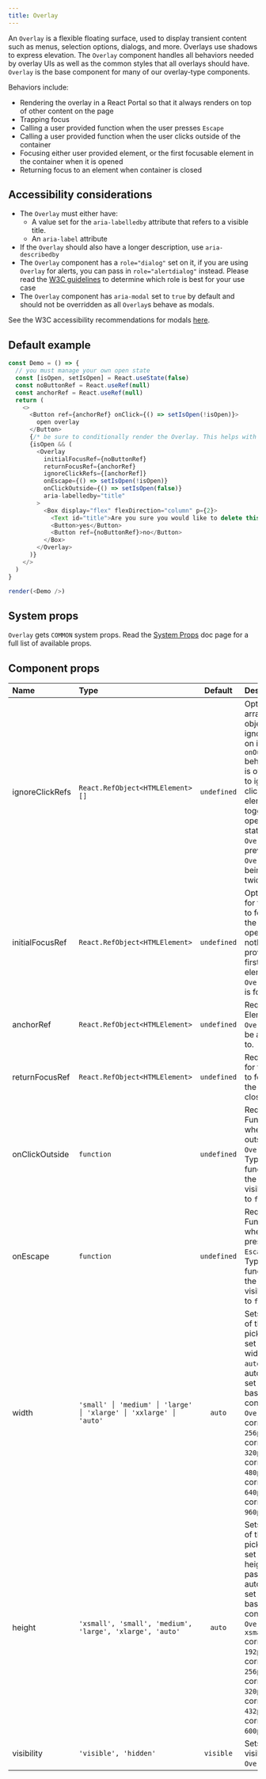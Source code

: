 ```yaml
---
title: Overlay
---
```


An `Overlay` is a flexible floating surface, used to display transient content such as menus, selection options, dialogs, and more. Overlays use shadows to express elevation. The `Overlay` component handles all behaviors needed by overlay UIs as well as the common styles that all overlays should have. `Overlay` is the base component for many of our overlay-type components.

Behaviors include:

- Rendering the overlay in a React Portal so that it always renders on top of other content on the page
- Trapping focus
- Calling a user provided function when the user presses `Escape`
- Calling a user provided function when the user clicks outside of the container
- Focusing either user provided element, or the first focusable element in the container when it is opened
- Returning focus to an element when container is closed

## Accessibility considerations

- The `Overlay` must either have:
  - A value set for the `aria-labelledby` attribute that refers to a visible title.
  - An `aria-label` attribute
- If the `Overlay` should also have a longer description, use `aria-describedby`
- The `Overlay` component has a `role="dialog"` set on it, if you are using `Overlay` for alerts, you can pass in `role="alertdialog"` instead. Please read the [W3C guidelines](https://www.w3.org/TR/wai-aria-1.1/#alertdialog) to determine which role is best for your use case
- The `Overlay` component has `aria-modal` set to `true` by default and should not be overridden as all `Overlay`s behave as modals.

See the W3C accessibility recommendations for modals [here](https://www.w3.org/TR/wai-aria-practices-1.1/#dialog_roles_states_props).

## Default example

```javascript live noinline
const Demo = () => {
  // you must manage your own open state
  const [isOpen, setIsOpen] = React.useState(false)
  const noButtonRef = React.useRef(null)
  const anchorRef = React.useRef(null)
  return (
    <>
      <Button ref={anchorRef} onClick={() => setIsOpen(!isOpen)}>
        open overlay
      </Button>
      {/* be sure to conditionally render the Overlay. This helps with performance and is required. */}
      {isOpen && (
        <Overlay
          initialFocusRef={noButtonRef}
          returnFocusRef={anchorRef}
          ignoreClickRefs={[anchorRef]}
          onEscape={() => setIsOpen(!isOpen)}
          onClickOutside={() => setIsOpen(false)}
          aria-labelledby="title"
        >
          <Box display="flex" flexDirection="column" p={2}>
            <Text id="title">Are you sure you would like to delete this item?</Text>
            <Button>yes</Button>
            <Button ref={noButtonRef}>no</Button>
          </Box>
        </Overlay>
      )}
    </>
  )
}

render(<Demo />)
```

## System props

`Overlay` gets `COMMON` system props. Read the [System Props](/system-props) doc page for a full list of available props.

## Component props

| Name            | Type                                                           |   Default   | Description                                                                                                                                                                                                                                                                                                                   |
| :-------------- | :------------------------------------------------------------- | :---------: | :---------------------------------------------------------------------------------------------------------------------------------------------------------------------------------------------------------------------------------------------------------------------------------------------------------------------------- |
| ignoreClickRefs | `React.RefObject<HTMLElement> []`                              | `undefined` | Optional. An array of ref objects to ignore clicks on in the `onOutsideClick` behavior. This is often used to ignore clicking on the element that toggles the open/closed state for the `Overlay` to prevent the `Overlay` from being toggled twice.                                                                          |
| initialFocusRef | `React.RefObject<HTMLElement>`                                 | `undefined` | Optional. Ref for the element to focus when the `Overlay` is opened. If nothing is provided, the first focusable element in the `Overlay` body is focused.                                                                                                                                                                    |
| anchorRef       | `React.RefObject<HTMLElement>`                                 | `undefined` | Required. Element the `Overlay` should be anchored to.                                                                                                                                                                                                                                                                        |
| returnFocusRef  | `React.RefObject<HTMLElement>`                                 | `undefined` | Required. Ref for the element to focus when the `Overlay` is closed.                                                                                                                                                                                                                                                          |
| onClickOutside  | `function`                                                     | `undefined` | Required. Function to call when clicking outside of the `Overlay`. Typically this function sets the `Overlay` visibility state to `false`.                                                                                                                                                                                    |
| onEscape        | `function`                                                     | `undefined` | Required. Function to call when user presses `Escape`. Typically this function sets the `Overlay` visibility state to `false`.                                                                                                                                                                                                |
| width           | `'small' │ 'medium' │ 'large' │ 'xlarge' │ 'xxlarge' │ 'auto'` |   `auto`    | Sets the width of the `Overlay`, pick from our set list of widths, or pass `auto` to automatically set the width based on the content of the `Overlay`. `small` corresponds to `256px`, `medium` corresponds to `320px`, `large` corresponds to `480px`, `xlarge` corresponds to `640px`, `xxlarge` corresponds to `960px`.   |
| height          | `'xsmall', 'small', 'medium', 'large', 'xlarge', 'auto'`       |   `auto`    | Sets the height of the `Overlay`, pick from our set list of heights, or pass `auto` to automatically set the height based on the content of the `Overlay`. `xsmall` corresponds to `192px`, `small` corresponds to `256px`, `medium` corresponds to `320px`, `large` corresponds to `432px`, `xlarge` corresponds to `600px`. |
| visibility      | `'visible', 'hidden'`                                          |  `visible`  | Sets the visibility of the `Overlay`.                                                                                                                                                                                                                                                                                         |

